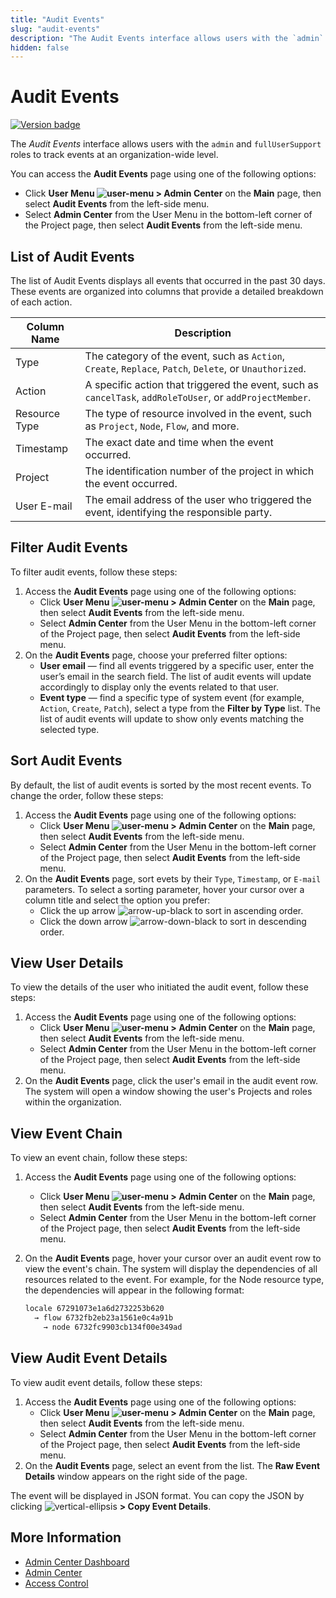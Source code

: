 ```yaml
---
title: "Audit Events"
slug: "audit-events"
description: "The Audit Events interface allows users with the `admin` and `fullSupportUser` roles to track events at an organization-wide level."
hidden: false
---
```


# Audit Events

<a href="Updated"><img src="https://img.shields.io/badge/Updated_in-v4.90-blue" alt="Version badge" /></a>

The _Audit Events_ interface allows users with the `admin` and `fullUserSupport` roles to track events at an organization-wide level.

You can access the **Audit Events** page using one of the following options:

- Click **User Menu ![user-menu](../../../../../static/img/_assets/icons/user-menu.svg) > Admin Center** on the **Main** page, then select **Audit Events** from the left-side menu.
- Select **Admin Center** from the User Menu in the bottom-left corner of the Project page, then select **Audit Events** from the left-side menu.

## List of Audit Events

The list of Audit Events displays all events that occurred in the past 30 days. These events are organized into columns that provide a detailed breakdown of each action.

| Column Name   | Description                                                                                               |
|---------------|-----------------------------------------------------------------------------------------------------------|
| Type          | The category of the event, such as `Action`, `Create`, `Replace`, `Patch`, `Delete`, or `Unauthorized`.   |
| Action        | A specific action that triggered the event, such as `cancelTask`, `addRoleToUser`, or `addProjectMember`. |
| Resource Type | The type of resource involved in the event, such as `Project`, `Node`, `Flow`, and more.                  |
| Timestamp     | The exact date and time when the event occurred.                                                          |
| Project       | The identification number of the project in which the event occurred.                                     |
| User E-mail   | The email address of the user who triggered the event, identifying the responsible party.                 |

## Filter Audit Events

To filter audit events, follow these steps:

1. Access the **Audit Events** page using one of the following options:
    - Click **User Menu ![user-menu](../../../../../static/img/_assets/icons/user-menu.svg) > Admin Center** on the **Main** page, then select **Audit Events** from the left-side menu.
    - Select **Admin Center** from the User Menu in the bottom-left corner of the Project page, then select **Audit Events** from the left-side menu.
2. On the **Audit Events** page, choose your preferred filter options:
    - **User email** — find all events triggered by a specific user, enter the user’s email in the search field. The list of audit events will update accordingly to display only the events related to that user. 
    - **Event type** — find a specific type of system event (for example, `Action`, `Create`, `Patch`), select a type from the **Filter by Type** list. The list of audit events will update to show only events matching the selected type.

## Sort Audit Events

By default, the list of audit events is sorted by the most recent events.
To change the order, follow these steps:

1. Access the **Audit Events** page using one of the following options:
    - Click **User Menu ![user-menu](../../../../../static/img/_assets/icons/user-menu.svg) > Admin Center** on the **Main** page, then select **Audit Events** from the left-side menu.
    - Select **Admin Center** from the User Menu in the bottom-left corner of the Project page, then select **Audit Events** from the left-side menu.
2. On the **Audit Events** page, sort evets by their `Type`, `Timestamp`, or `E-mail` parameters. To select a sorting parameter, hover your cursor over a column title and select the option you prefer:
    - Click the up arrow ![arrow-up-black](../../../../../static/img/_assets/icons/arrow-up-black.svg) to sort in ascending order.
    - Click the down arrow ![arrow-down-black](../../../../../static/img/_assets/icons/arrow-down-black.svg) to sort in descending order.

## View User Details

To view the details of the user who initiated the audit event, follow these steps:

1. Access the **Audit Events** page using one of the following options:
    - Click **User Menu ![user-menu](../../../../../static/img/_assets/icons/user-menu.svg) > Admin Center** on the **Main** page, then select **Audit Events** from the left-side menu.
    - Select **Admin Center** from the User Menu in the bottom-left corner of the Project page, then select **Audit Events** from the left-side menu.
2. On the **Audit Events** page, click the user's email in the audit event row. The system will open a window showing the user's Projects and roles within the organization.

## View Event Chain

To view an event chain, follow these steps:

1. Access the **Audit Events** page using one of the following options:
    - Click **User Menu ![user-menu](../../../../../static/img/_assets/icons/user-menu.svg) > Admin Center** on the **Main** page, then select **Audit Events** from the left-side menu.
    - Select **Admin Center** from the User Menu in the bottom-left corner of the Project page, then select **Audit Events** from the left-side menu.
2. On the **Audit Events** page, hover your cursor over an audit event row to view the event's chain. The system will display the dependencies of all resources related to the event. For example, for the Node resource type, the dependencies will appear in the following format:
    
    ```txt
    locale 67291073e1a6d2732253b620
      → flow 6732fb2eb23a1561e0c4a91b
 	    → node 6732fc9903cb134f00e349ad
    ```
   
## View Audit Event Details

To view audit event details, follow these steps:

1. Access the **Audit Events** page using one of the following options:
    - Click **User Menu ![user-menu](../../../../../static/img/_assets/icons/user-menu.svg) > Admin Center** on the **Main** page, then select **Audit Events** from the left-side menu.
    - Select **Admin Center** from the User Menu in the bottom-left corner of the Project page, then select **Audit Events** from the left-side menu.
2. On the **Audit Events** page, select an event from the list. The **Raw Event Details** window appears on the right side of the page.

The event will be displayed in JSON format.
You can copy the JSON by clicking ![vertical-ellipsis](../../../../../static/img/_assets/icons/vertical-ellipsis.svg) **> Copy Event Details**.

## More Information

- [Admin Center Dashboard](dashboard.mdx)
- [Admin Center](overview.mdx)
- [Access Control](access-control.mdx)